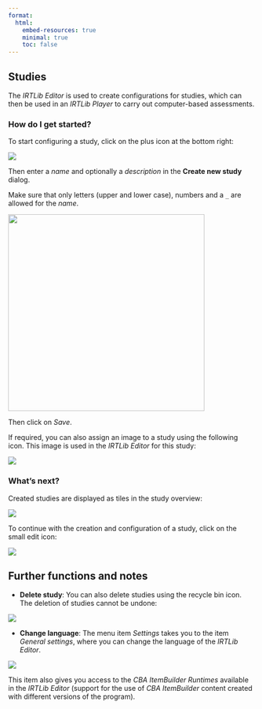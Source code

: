 ```yaml
---
format:
  html:
    embed-resources: true
    minimal: true 
    toc: false
---
```


## Studies

The *IRTLib Editor* is used to create configurations for studies, which can then be used in an *IRTLib Player* to carry out computer-based assessments.

### How do I get started?

To start configuring a study, click on the plus icon at the bottom right:

![](img/icon-plus.png){fig-align="left"}

Then enter a *name* and optionally a *description* in the **Create new study** dialog.

Make sure that only letters (upper and lower case), numbers and a `_` are allowed for the *name*.

![](img/screenshot-new-study-empty-DEU.png){width="400" fig-align="left"}

Then click on *Save*.

If required, you can also assign an image to a study using the following icon. This image is used in the *IRTLib Editor* for this study:

![](img/icon-study-image.png){fig-align="left"}

### What's next?

Created studies are displayed as tiles in the study overview:

![](img/screenshot-new-study-card.DEU.png){fig-align="left"}

To continue with the creation and configuration of a study, click on the small edit icon:

![](img/icon-edit.png){fig-align="left"}

## Further functions and notes

- **Delete study**: You can also delete studies using the recycle bin icon. The deletion of studies cannot be undone:

![](img/icon-delete.png){fig-align="left"}

- **Change language**: The menu item *Settings* takes you to the item *General settings*, where you can change the language of the *IRTLib Editor*.

![](img/icon-settings-DEU.png){fig-align="left"}

This item also gives you access to the *CBA ItemBuilder Runtimes* available in the *IRTLib Editor* (support for the use of *CBA ItemBuilder* content created with different versions of the program).
